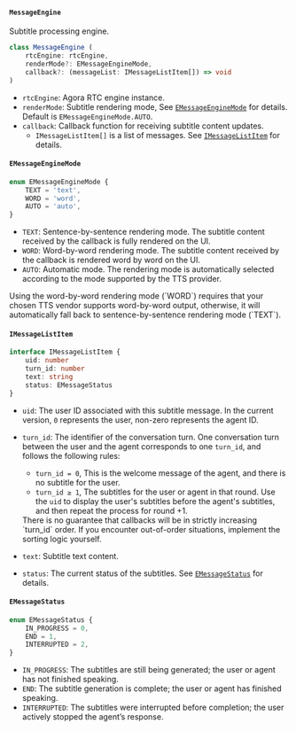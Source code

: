 <PlatformWrapper platform="web">

#### `MessageEngine`

Subtitle processing engine.

```ts
class MessageEngine (
    rtcEngine: rtcEngine,
    renderMode?: EMessageEngineMode,
    callback?: (messageList: IMessageListItem[]) => void
)
```

- `rtcEngine`: Agora RTC engine instance.
- `renderMode`: Subtitle rendering mode, See [`EMessageEngineMode`](#emessageenginemode) for details. Default is `EMessageEngineMode.AUTO`.
- `callback`: Callback function for receiving subtitle content updates. 
    - `IMessageListItem[]` is a list of messages. See [`IMessageListItem`](#imessagelistitem) for details.

#### `EMessageEngineMode`

```ts
enum EMessageEngineMode {
    TEXT = 'text',
    WORD = 'word',
    AUTO = 'auto',
}
```

- `TEXT`: Sentence-by-sentence rendering mode. The subtitle content received by the callback is fully rendered on the UI.
- `WORD`: Word-by-word rendering mode. The subtitle content received by the callback is rendered word by word on the UI.
- `AUTO`:  Automatic mode. The rendering mode is automatically selected according to the mode supported by the TTS provider.

<Admonition type="caution"> 
Using the word-by-word rendering mode (`WORD`) requires that your chosen TTS vendor supports word-by-word output, otherwise, it will automatically fall back to sentence-by-sentence rendering mode (`TEXT`). 
</Admonition>

#### `IMessageListItem`

```ts
interface IMessageListItem {
    uid: number
    turn_id: number
    text: string
    status: EMessageStatus
}
```

- `uid`: The user ID associated with this subtitle message. In the current version, `0` represents the user, non-zero represents the agent ID.

- `turn_id`: The identifier of the conversation turn. One conversation turn between the user and the agent corresponds to one `turn_id`, and follows the following rules:
    - `turn_id = 0`, This is the welcome message of the agent, and there is no subtitle for the user.
    - `turn_id ≥ 1`, The subtitles for the user or agent in that round. Use the `uid` to display the user's subtitles before the agent's subtitles, and then repeat the process for round +1.

    <Admonition type="caution">
    There is no guarantee that callbacks will be in strictly increasing `turn_id` order. If you encounter out-of-order situations, implement the sorting logic yourself.
    </Admonition>

- `text`: Subtitle text content.
- `status`: The current status of the subtitles. See [`EMessageStatus`](#emessagestatus) for details.

#### `EMessageStatus`

```ts
enum EMessageStatus {
    IN_PROGRESS = 0,
    END = 1,
    INTERRUPTED = 2,
}
```

- `IN_PROGRESS`: The subtitles are still being generated; the user or agent has not finished speaking.
- `END`: The subtitle generation is complete; the user or agent has finished speaking.
- `INTERRUPTED`: The subtitles were interrupted before completion; the user actively stopped the agent’s response.
</PlatformWrapper>